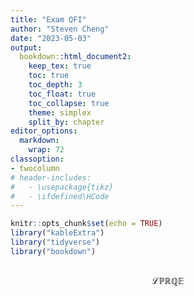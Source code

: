 ```yaml
---
title: "Exam QFI"
author: "Steven Cheng"
date: "2023-05-03"
output:
  bookdown::html_document2:
    keep_tex: true
    toc: true
    toc_depth: 3
    toc_float: true
    toc_collapse: true
    theme: simplex
    split_by: chapter
editor_options:
  markdown:
    wrap: 72
classoption:
- twocolumn
# header-includes:
#   - \usepackage{tikz}
#   - \ifdefined\HCode
---
```


```r
knitr::opts_chunk$set(echo = TRUE)
library("kableExtra")
library("tidyverse")
library("bookdown")
  
```

\newpage

<span style="display: none;">
$$
\newcommand{\Lagr}{\mathcal{L}}
\newcommand{\bP}{\mathbb{P}}
\newcommand{\bR}{\mathbb{R}}
\newcommand{\bQ}{\mathbb{Q}}
\newcommand{\bE}{\mathbb{E}}
\Lagr \bP \bR \bQ \bE 
$$ 
<span style="display: none;">

::: {.hidden}
$$
\newcommand{\Lagr}{\mathcal{L}}
\newcommand{\bP}{\mathbb{P}}
\newcommand{\bR}{\mathbb{R}}
\newcommand{\bQ}{\mathbb{Q}}
\newcommand{\bE}{\mathbb{E}}
\Lagr \bP \bR \bQ \bE 
$$ 
:::
